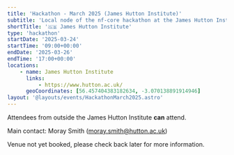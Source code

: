 ```yaml
---
title: 'Hackathon - March 2025 (James Hutton Institute)'
subtitle: 'Local node of the nf-core hackathon at the James Hutton Institute, UK'
shortTitle: '🇬🇧 James Hutton Institute'
type: 'hackathon'
startDate: '2025-03-24'
startTime: '09:00+00:00'
endDate: '2025-03-26'
endTime: '17:00+00:00'
locations:
    - name: James Hutton Institute
      links:
          - https://www.hutton.ac.uk/
      geoCoordinates: [56.457404383182634, -3.070138891914946]
layout: '@layouts/events/HackathonMarch2025.astro'
---
```


Attendees from outside the James Hutton Institute **can** attend.

Main contact: Moray Smith ([moray.smith@hutton.ac.uk](mailto:moray.smith@hutton.ac.uk))

Venue not yet booked, please check back later for more information.
